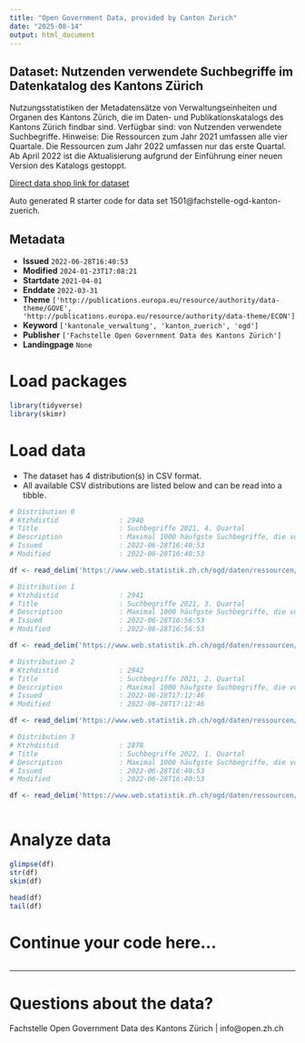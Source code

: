 ```yaml
---
title: "Open Government Data, provided by Canton Zurich"
date: "2025-08-14"
output: html_document
---
```


## Dataset: Nutzenden verwendete Suchbegriffe im Datenkatalog des Kantons Zürich

Nutzungsstatistiken der Metadatensätze von Verwaltungseinheiten und Organen des Kantons Zürich, die im Daten- und Publikationskatalogs des Kantons Zürich findbar sind. Verfügbar sind: von Nutzenden verwendete Suchbegriffe. Hinweise: Die Ressourcen zum Jahr 2021 umfassen alle vier Quartale. Die Ressourcen zum Jahr 2022 umfassen nur das erste Quartal. Ab April 2022 ist die Aktualisierung aufgrund der Einführung einer neuen Version des Katalogs gestoppt.

[Direct data shop link for dataset](https://www.zh.ch/de/politik-staat/statistik-daten/datenkatalog.html#/datasets/1501@fachstelle-ogd-kanton-zuerich)

Auto generated R starter code for data set 1501@fachstelle-ogd-kanton-zuerich.

## Metadata

- **Issued** `2022-06-28T16:40:53`
- **Modified** `2024-01-23T17:08:21`
- **Startdate** `2021-04-01`
- **Enddate** `2022-03-31`
- **Theme** `['http://publications.europa.eu/resource/authority/data-theme/GOVE', 'http://publications.europa.eu/resource/authority/data-theme/ECON']`
- **Keyword** `['kantonale_verwaltung', 'kanton_zuerich', 'ogd']`
- **Publisher** `['Fachstelle Open Government Data des Kantons Zürich']`
- **Landingpage** `None`


# Load packages

```r

library(tidyverse)
library(skimr)

```

# Load data

-   The dataset has 4 distribution(s) in CSV format.
-   All available CSV distributions are listed below and can be read into a tibble.

```r

# Distribution 0
# Ktzhdistid               : 2940
# Title                    : Suchbegriffe 2021, 4. Quartal
# Description              : Maximal 1000 häufgste Suchbegriffe, die von Nutzenden im Quartal verwendet worden sind. Personennamen, Beleidigungen oder diskriminierenden Äusserungen wurden entfernt.
# Issued                   : 2022-06-28T16:40:53
# Modified                 : 2022-06-28T16:40:53

df <- read_delim('https://www.web.statistik.zh.ch/ogd/daten/ressourcen/KTZH_00001501_00002940.csv')

# Distribution 1
# Ktzhdistid               : 2941
# Title                    : Suchbegriffe 2021, 3. Quartal
# Description              : Maximal 1000 häufgste Suchbegriffe, die von Nutzenden im Quartal verwendet worden sind. Personennamen, Beleidigungen oder diskriminierenden Äusserungen wurden entfernt.
# Issued                   : 2022-06-28T16:56:53
# Modified                 : 2022-06-28T16:56:53

df <- read_delim('https://www.web.statistik.zh.ch/ogd/daten/ressourcen/KTZH_00001501_00002941.csv')

# Distribution 2
# Ktzhdistid               : 2942
# Title                    : Suchbegriffe 2021, 2. Quartal
# Description              : Maximal 1000 häufgste Suchbegriffe, die von Nutzenden im Quartal verwendet worden sind. Personennamen, Beleidigungen oder diskriminierenden Äusserungen wurden entfernt.
# Issued                   : 2022-06-28T17:12:46
# Modified                 : 2022-06-28T17:12:46

df <- read_delim('https://www.web.statistik.zh.ch/ogd/daten/ressourcen/KTZH_00001501_00002942.csv')

# Distribution 3
# Ktzhdistid               : 2878
# Title                    : Suchbegriffe 2022, 1. Quartal
# Description              : Maximal 1000 häufgste Suchbegriffe, die von Nutzenden im Quartal verwendet worden sind. Personennamen, Beleidigungen oder diskriminierenden Äusserungen wurden entfernt.
# Issued                   : 2022-06-28T16:40:53
# Modified                 : 2022-06-28T16:40:53

df <- read_delim('https://www.web.statistik.zh.ch/ogd/daten/ressourcen/KTZH_00001501_00002878.csv')



```

# Analyze data

```r

glimpse(df)
str(df)
skim(df)

head(df)
tail(df)

```

# Continue your code here...

```r

```

------------------------------------------------------------------------

# Questions about the data?

Fachstelle Open Government Data des Kantons Zürich | info@open.zh.ch
